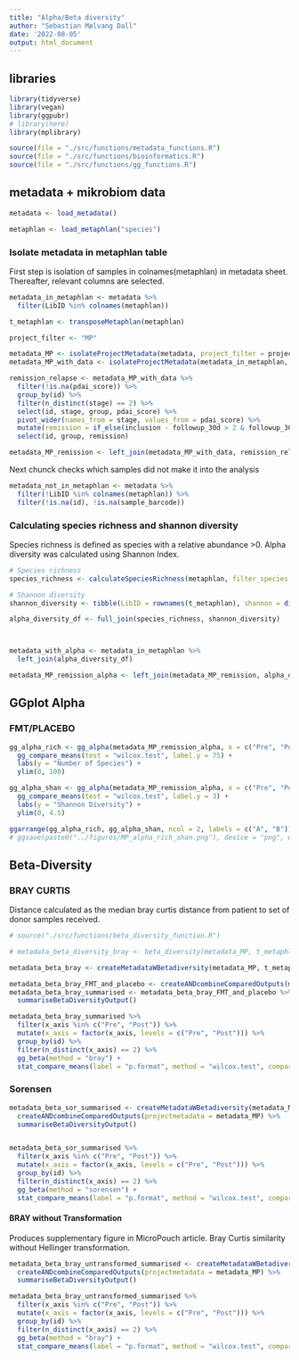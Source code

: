 ```yaml
---
title: "Alpha/Beta diversity"
author: "Sebastian Mølvang Dall"
date: '2022-08-05'
output: html_document
---
```


## libraries
```r
library(tidyverse)
library(vegan)
library(ggpubr)
# library(here)
library(mplibrary)

source(file = "./src/functions/metadata_functions.R")
source(file = "./src/functions/bioinformatics.R")
source(file = "./src/functions/gg_functions.R")
```

## metadata + mikrobiom data
```r
metadata <- load_metadata()

metaphlan <- load_metaphlan("species")
```


### Isolate metadata in metaphlan table
First step is isolation of samples in colnames(metaphlan) in metadata sheet. Thereafter, relevant columns are selected.

```r
metadata_in_metaphlan <- metadata %>%
  filter(LibID %in% colnames(metaphlan))

t_metaphlan <- transposeMetaphlan(metaphlan)
```

```r
project_filter <- "MP"

metadata_MP <- isolateProjectMetadata(metadata, project_filter = project_filter)
metadata_MP_with_data <- isolateProjectMetadata(metadata_in_metaphlan, project_filter = project_filter)

remission_relapse <- metadata_MP_with_data %>%
  filter(!is.na(pdai_score)) %>%
  group_by(id) %>%
  filter(n_distinct(stage) == 2) %>%
  select(id, stage, group, pdai_score) %>%
  pivot_wider(names_from = stage, values_from = pdai_score) %>%
  mutate(remission = if_else(inclusion - followup_30d > 2 & followup_30d <= 7, "remission", "relapse")) %>%
  select(id, group, remission)

metadata_MP_remission <- left_join(metadata_MP_with_data, remission_relapse)
```

Next chunck checks which samples did not make it into the analysis
```r
metadata_not_in_metaphlan <- metadata %>%
  filter(!LibID %in% colnames(metaphlan)) %>%
  filter(!is.na(id), !is.na(sample_barcode))
```



### Calculating species richness and shannon diversity

Species richness is defined as species with a relative abundance >0. Alpha diversity was calculated using Shannon Index.

```r
# Species richness
species_richness <- calculateSpeciesRichness(metaphlan, filter_species = 0)

# Shannon diversity
shannon_diversity <- tibble(LibID = rownames(t_metaphlan), shannon = diversity(as.matrix(t_metaphlan), index = "shannon"))

alpha_diversity_df <- full_join(species_richness, shannon_diversity)



metadata_with_alpha <- metadata_in_metaphlan %>%
  left_join(alpha_diversity_df)

metadata_MP_remission_alpha <- left_join(metadata_MP_remission, alpha_diversity_df)
```


## GGplot Alpha
### FMT/PLACEBO
```r
gg_alpha_rich <- gg_alpha(metadata_MP_remission_alpha, x = c("Pre", "Post", "Donor"), alpha_metric = "richness") %>%
  gg_compare_means(test = "wilcox.test", label.y = 75) +
  labs(y = "Number of Species") +
  ylim(0, 100)

gg_alpha_shan <- gg_alpha(metadata_MP_remission_alpha, x = c("Pre", "Post", "Donor"), alpha_metric = "shannon") %>%
  gg_compare_means(test = "wilcox.test", label.y = 3) +
  labs(y = "Shannon Diversity") +
  ylim(0, 4.5)

ggarrange(gg_alpha_rich, gg_alpha_shan, ncol = 2, labels = c("A", "B"))
# ggsave(paste0("../figures/MP_alpha_rich_shan.png"), device = "png", width = 8)
```

## Beta-Diversity
### BRAY CURTIS
Distance calculated as the median bray curtis distance from patient to set of donor samples received.

```r
# source("./src/functions/beta_diversity_function.R")
```


```r
# metadata_beta_diversity_bray <- beta_diversity(metadata_MP, t_metaphlan, transform = T, stages = c("Pre", "Post"), seed = 1)
```

```r
metadata_beta_bray <- createMetadataWBetadiversity(metadata_MP, t_metaphlan, "bray", TRUE)
```

```r
metadata_beta_bray_FMT_and_placebo <- createANDcombineComparedOutputs(metadata_MP, metadata_beta_bray)
metadata_beta_bray_summarised <- metadata_beta_bray_FMT_and_placebo %>%
  summariseBetaDiversityOutput()
```

```r
metadata_beta_bray_summarised %>%
  filter(x_axis %in% c("Pre", "Post")) %>%
  mutate(x_axis = factor(x_axis, levels = c("Pre", "Post"))) %>%
  group_by(id) %>%
  filter(n_distinct(x_axis) == 2) %>%
  gg_beta(method = "bray") +
  stat_compare_means(label = "p.format", method = "wilcox.test", comparisons = list(c("Pre", "Post")), paired = T, label.y = 0.45, tip.length = 0.02)
```


### Sorensen

```r
metadata_beta_sor_summarised <- createMetadataWBetadiversity(metadata_MP, t_metaphlan, "sorensen", FALSE) %>%
  createANDcombineComparedOutputs(projectmetadata = metadata_MP) %>%
  summariseBetaDiversityOutput()


metadata_beta_sor_summarised %>%
  filter(x_axis %in% c("Pre", "Post")) %>%
  mutate(x_axis = factor(x_axis, levels = c("Pre", "Post"))) %>%
  group_by(id) %>%
  filter(n_distinct(x_axis) == 2) %>%
  gg_beta(method = "sorensen") +
  stat_compare_means(label = "p.format", method = "wilcox.test", comparisons = list(c("Pre", "Post")), paired = T, tip.length = 0.02)
```

#### BRAY without Transformation
Produces supplementary figure in MicroPouch article. Bray Curtis similarity without Hellinger transformation.

```r
metadata_beta_bray_untransformed_summarised <- createMetadataWBetadiversity(metadata_MP, t_metaphlan, "bray", FALSE) %>%
  createANDcombineComparedOutputs(projectmetadata = metadata_MP) %>%
  summariseBetaDiversityOutput()

metadata_beta_bray_untransformed_summarised %>%
  filter(x_axis %in% c("Pre", "Post")) %>%
  mutate(x_axis = factor(x_axis, levels = c("Pre", "Post"))) %>%
  group_by(id) %>%
  filter(n_distinct(x_axis) == 2) %>%
  gg_beta(method = "bray") +
  stat_compare_means(label = "p.format", method = "wilcox.test", comparisons = list(c("Pre", "Post")), paired = T, tip.length = 0.02)
```
